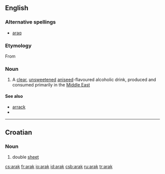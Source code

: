 ==English==

===Alternative spellings===
*[[araq]]

===Etymology===

From {{etyl|ar}} {{term|lang=ar|sc=Arab|عرق}}

===Noun===
{{en-noun|-}}

# A [[clear]], [[unsweetened]] [[aniseed]]-flavoured alcoholic drink, produced and consumed primarily in the [[Middle East]]

====See also====
*[[arrack]]
*{{pedialite|Arak (distilled beverage)}}

----

==Croatian==

===Noun===
{{hr-noun|m}}

# double [[sheet]]

[[cs:arak]]
[[fr:arak]]
[[io:arak]]
[[id:arak]]
[[csb:arak]]
[[ru:arak]]
[[tr:arak]]